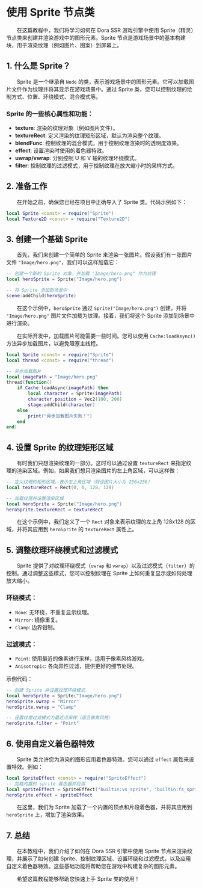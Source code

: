 
# 使用 Sprite 节点类

&emsp;&emsp;在这篇教程中，我们将学习如何在 Dora SSR 游戏引擎中使用 Sprite（精灵）节点类来创建并渲染游戏中的图形元素。Sprite 节点是游戏场景中的基本构建块，用于渲染纹理（例如图片、图案）到屏幕上。

## 1. 什么是 Sprite？

&emsp;&emsp;Sprite 是一个继承自 `Node` 的类，表示游戏场景中的图形元素。它可以加载图片文件作为纹理并将其显示在游戏场景中。通过 Sprite 类，您可以控制纹理的绘制方式、位置、环绕模式、混合模式等。

### Sprite 的一些核心属性和功能：

- **texture**: 渲染的纹理对象（例如图片文件）。
- **textureRect**: 定义渲染的纹理矩形区域，默认为渲染整个纹理。
- **blendFunc**: 控制纹理的混合模式，用于控制纹理渲染时的透明度效果。
- **effect**: 设置渲染时使用的着色器特效。
- **uwrap/vwrap**: 分别控制 U 和 V 轴的纹理环绕模式。
- **filter**: 控制纹理的过滤模式，用于控制纹理在放大缩小时的采样方式。

## 2. 准备工作

&emsp;&emsp;在开始之前，确保您已经在项目中正确导入了 Sprite 类。代码示例如下：

<Tabs groupId="language-select">
<TabItem value="lua" label="Lua">

```lua
local Sprite <const> = require("Sprite")
local Texture2D <const> = require("Texture2D")
```

</TabItem>
</Tabs>

## 3. 创建一个基础 Sprite

&emsp;&emsp;首先，我们来创建一个简单的 Sprite 来渲染一张图片。假设我们有一张图片文件 `"Image/hero.png"`，我们可以这样加载它：

<Tabs groupId="language-select">
<TabItem value="lua" label="Lua">

```lua
-- 创建一个新的 Sprite 对象，并加载 "Image/hero.png" 作为纹理
local heroSprite = Sprite("Image/hero.png")

-- 将 Sprite 添加到场景中
scene:addChild(heroSprite)
```

</TabItem>
</Tabs>

&emsp;&emsp;在这个示例中，`heroSprite` 通过 `Sprite("Image/hero.png")` 创建，并将 `"Image/hero.png"` 图片文件加载为纹理。接着，我们将这个 Sprite 添加到场景中进行渲染。

&emsp;&emsp;在实际开发中，加载图片可能需要一些时间。您可以使用 `Cache:loadAsync()` 方法异步加载图片，以避免阻塞主线程。

<Tabs groupId="language-select">
<TabItem value="lua" label="Lua">

```lua
local Sprite <const> = require("Sprite")
local thread <const> = require("thread")

-- 异步加载图片
local imagePath = "Image/hero.png"
thread(function()
	if Cache:loadAsync(imagePath) then
		local character = Sprite(imagePath)
		character.position = Vec2(100, 200)
		stage:addChild(character)
	else
		print("异步加载图片失败！")
	end
end)
```

</TabItem>
</Tabs>

## 4. 设置 Sprite 的纹理矩形区域

&emsp;&emsp;有时我们只想渲染纹理的一部分。这时可以通过设置 `textureRect` 来指定纹理的渲染区域。例如，如果我们想只渲染图片的左上角区域，可以这样做：

<Tabs groupId="language-select">
<TabItem value="lua" label="Lua">

```lua
-- 定义纹理的矩形区域，表示左上角区域（假设图片大小为 256x256）
local textureRect = Rect(0, 0, 128, 128)

-- 加载纹理并设置渲染区域
local heroSprite = Sprite("Image/hero.png")
heroSprite.textureRect = textureRect
```

</TabItem>
</Tabs>

&emsp;&emsp;在这个示例中，我们定义了一个 `Rect` 对象来表示纹理的左上角 128x128 的区域，并将其应用到 `heroSprite` 的 `textureRect` 属性上。

## 5. 调整纹理环绕模式和过滤模式

&emsp;&emsp;Sprite 提供了对纹理环绕模式（`uwrap` 和 `vwrap`）以及过滤模式（`filter`）的控制。通过调整这些模式，您可以控制纹理在 Sprite 上如何重复显示或如何处理放大缩小。

### 环绕模式：

- `None`: 无环绕，不重复显示纹理。
- `Mirror`: 镜像重复。
- `Clamp`: 边界钳制。

### 过滤模式：

- `Point`: 使用最近的像素进行采样，适用于像素风格游戏。
- `Anisotropic`: 各向异性过滤，提供更好的细节处理。

示例代码：

<Tabs groupId="language-select">
<TabItem value="lua" label="Lua">

```lua
-- 创建 Sprite 并设置纹理环绕模式
local heroSprite = Sprite("Image/hero.png")
heroSprite.uwrap = "Mirror"
heroSprite.vwrap = "Clamp"

-- 设置纹理过滤模式为最近点采样（适合像素风格）
heroSprite.filter = "Point"
```

</TabItem>
</Tabs>

## 6. 使用自定义着色器特效

&emsp;&emsp;Sprite 类允许您为渲染的图形应用着色器特效。您可以通过 `effect` 属性来设置特效。例如：

<Tabs groupId="language-select">
<TabItem value="lua" label="Lua">

```lua
local SpriteEffect <const> = require("SpriteEffect")
-- 加载内置的 sprite 着色器并应用
local spriteEffect = SpriteEffect("builtin:vs_sprite", "builtin:fs_sprite")
heroSprite.effect = spriteEffect
```

</TabItem>
</Tabs>

&emsp;&emsp;在这里，我们为 Sprite 加载了一个内置的顶点和片段着色器，并将其应用到 `heroSprite` 上，增加了渲染效果。

## 7. 总结

&emsp;&emsp;在本教程中，我们介绍了如何在 Dora SSR 引擎中使用 Sprite 节点来渲染纹理，并展示了如何创建 Sprite、控制纹理区域、设置环绕和过滤模式，以及应用自定义着色器特效。这些基础功能将帮助您在游戏中构建复杂的图形元素。

&emsp;&emsp;希望这篇教程能够帮助您快速上手 Sprite 类的使用！
